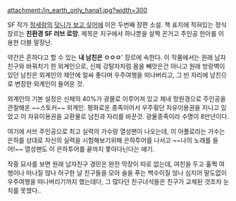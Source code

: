 attachment:/in_earth_only_hana1.jpg?width=300

SF 작가 [[정세랑]]의 [[덧니가 보고 싶어]]에 이은 두번째 장편 소설. 책 표지에 적혀있는 정식 장르는 '''친환경 SF 러브 로망'''. 제목은 지구에서 하나뿐을 살짝 꼰거고 주인공 한아를 이용한 더블 말장난.

약간은 흔하다고 할 수 있는 '''내 남친은 ㅇㅇㅇ'''' 장르에 속한다. 이 작품에서는 원래 남자친구와 바꿔치기 한 외계인으로, 신체 강탈자처럼 몸을 빼앗은건 아니고 원래 방랑벽이 있던 남친은 외계인의 제안에 얼싸 좋다며 우주여행을 떠나버리고, 그 빈 자리에 남친으로 변장한 외계인이 들어온 것.

외계인의 기본 설정은 신체의 40%가 광물로 이루어져 있고 체내 망원경으로 주인공을 관찰해온 ~~스토커~~ 외계인. 평화로운 종족이어서 우주횡단 자유이용권을 지니고 있었고 이 자유이용권을 교환물로 남친과 자리를 바꾼것. 광물종족이라 수명이 8만년이다.

여기에 서브 주인공으로 최고 실력의 가수랑 열성팬이 나오는데, 이 아폴로라는 가수는 은하를 상대로 자신의 실력을 시험해보기위해 은하투어를 나서고 ~~나의 노래를 들어!~~ 열성팬도 이 은하투어를 끝까지 쫓아다닌다는 얘기.

작중 묘사를 보면 원래 남자친구 경민은 완전 막장이 따로 없는데, 여친을 두고 훌쩍 여행이나 떠나질 않나 허구한 날 친구들을 모아 술을 푸는 백수이질 않나 심지어 말도없이 우주여행을 떠나버리기까지 했는데다, 그 많다던 친구녀석들은 친구가 교체된 것조차 눈치를 못챘다..
